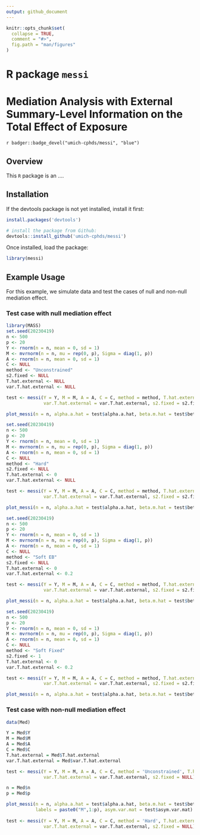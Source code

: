 ```yaml
---
output: github_document
---
```


<!-- README.md is generated from README.Rmd. Please edit that file -->

```r
knitr::opts_chunk$set(
  collapse = TRUE,
  comment = "#>",
  fig.path = "man/figures"
)
```

# R package `messi`

# Mediation Analysis with External Summary-Level Information on the Total Effect of Exposure

`r badger::badge_devel("umich-cphds/messi", "blue")`

## Overview

This `R` package is an ....

## Installation

If the devtools package is not yet installed, install it first:

```r
install.packages('devtools')
```

```r
# install the package from Github:
devtools::install_github('umich-cphds/messi') 
```

Once installed, load the package:

```r
library(messi)
```

## Example Usage

For this example, we simulate data and test the cases of null and non-null mediation
effect.

### Test case with null mediation effect

```r
library(MASS)
set.seed(20230419)
n <- 500
p <- 20
Y <- rnorm(n = n, mean = 0, sd = 1)
M <- mvrnorm(n = n, mu = rep(0, p), Sigma = diag(1, p))
A <- rnorm(n = n, mean = 0, sd = 1)
C <- NULL
method <- "Unconstrained"
s2.fixed <- NULL
T.hat.external <- NULL
var.T.hat.external <- NULL

test <- messi(Y = Y, M = M, A = A, C = C, method = method, T.hat.external = T.hat.external,
              var.T.hat.external = var.T.hat.external, s2.fixed = s2.fixed)

plot_messi(n = n, alpha.a.hat = test$alpha.a.hat, beta.m.hat = test$beta.m.hat, labels = paste0("M",1:p), asym.var.mat = test$asym.var.mat)

set.seed(20230419)
n <- 500
p <- 20
Y <- rnorm(n = n, mean = 0, sd = 1)
M <- mvrnorm(n = n, mu = rep(0, p), Sigma = diag(1, p))
A <- rnorm(n = n, mean = 0, sd = 1)
C <- NULL
method <- "Hard"
s2.fixed <- NULL
T.hat.external <- 0
var.T.hat.external <- NULL

test <- messi(Y = Y, M = M, A = A, C = C, method = method, T.hat.external = T.hat.external,
              var.T.hat.external = var.T.hat.external, s2.fixed = s2.fixed)

plot_messi(n = n, alpha.a.hat = test$alpha.a.hat, beta.m.hat = test$beta.m.hat, labels = paste0("M",1:p), asym.var.mat = test$asym.var.mat)

set.seed(20230419)
n <- 500
p <- 20
Y <- rnorm(n = n, mean = 0, sd = 1)
M <- mvrnorm(n = n, mu = rep(0, p), Sigma = diag(1, p))
A <- rnorm(n = n, mean = 0, sd = 1)
C <- NULL
method <- "Soft EB"
s2.fixed <- NULL
T.hat.external <- 0
var.T.hat.external <- 0.2

test <- messi(Y = Y, M = M, A = A, C = C, method = method, T.hat.external = T.hat.external,
              var.T.hat.external = var.T.hat.external, s2.fixed = s2.fixed)

plot_messi(n = n, alpha.a.hat = test$alpha.a.hat, beta.m.hat = test$beta.m.hat, labels = paste0("M",1:p), asym.var.mat = test$asym.var.mat)

set.seed(20230419)
n <- 500
p <- 20
Y <- rnorm(n = n, mean = 0, sd = 1)
M <- mvrnorm(n = n, mu = rep(0, p), Sigma = diag(1, p))
A <- rnorm(n = n, mean = 0, sd = 1)
C <- NULL
method <- "Soft Fixed"
s2.fixed <- 1
T.hat.external <- 0
var.T.hat.external <- 0.2

test <- messi(Y = Y, M = M, A = A, C = C, method = method, T.hat.external = T.hat.external,
              var.T.hat.external = var.T.hat.external, s2.fixed = s2.fixed)

plot_messi(n = n, alpha.a.hat = test$alpha.a.hat, beta.m.hat = test$beta.m.hat, labels = paste0("M",1:p), asym.var.mat = test$asym.var.mat)
```

### Test case with non-null mediation effect

```r
data(Med)

Y = Med$Y
M = Med$M
A = Med$A
C = Med$C
T.hat.external = Med$T.hat.external
var.T.hat.external = Med$var.T.hat.external

test <- messi(Y = Y, M = M, A = A, C = C, method = 'Unconstrained', T.hat.external = T.hat.external,
              var.T.hat.external = var.T.hat.external, s2.fixed = NULL)

n = Med$n
p = Med$p

plot_messi(n = n, alpha.a.hat = test$alpha.a.hat, beta.m.hat = test$beta.m.hat, 
           labels = paste0("M",1:p), asym.var.mat = test$asym.var.mat)
              
test <- messi(Y = Y, M = M, A = A, C = C, method = 'Hard', T.hat.external = T.hat.external,
              var.T.hat.external = var.T.hat.external, s2.fixed = NULL)

```
